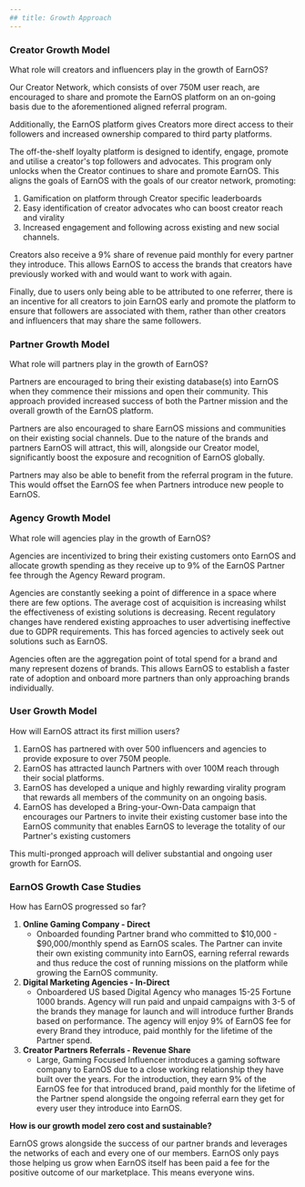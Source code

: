 ```yaml
---
## title: Growth Approach
---
```


### Creator Growth Model

What role will creators and influencers play in the growth of EarnOS?

Our Creator Network, which consists of over 750M user reach, are encouraged to share and promote the EarnOS platform on an on-going basis due to the aforementioned aligned referral program.

Additionally, the EarnOS platform gives Creators more direct access to their followers and increased ownership compared to third party platforms.

The off-the-shelf loyalty platform is designed to identify, engage, promote and utilise a creator's top followers and advocates. This program only unlocks when the Creator continues to share and promote EarnOS. This aligns the goals of EarnOS with the goals of our creator network, promoting:

1. Gamification on platform through Creator specific leaderboards
2. Easy identification of creator advocates who can boost creator reach and virality
3. Increased engagement and following across existing and new social channels.

Creators also receive a 9% share of revenue paid monthly for every partner they introduce. This allows EarnOS to access the brands that creators have previously worked with and would want to work with again.

Finally, due to users only being able to be attributed to one referrer, there is an incentive for all creators to join EarnOS early and promote the platform to ensure that followers are associated with them, rather than other creators and influencers that may share the same followers.

### Partner Growth Model

What role will partners play in the growth of EarnOS?

Partners are encouraged to bring their existing database(s) into EarnOS when they commence their missions and open their community. This approach provided increased success of both the Partner mission and the overall growth of the EarnOS platform.

Partners are also encouraged to share EarnOS missions and communities on their existing social channels. Due to the nature of the brands and partners EarnOS will attract, this will, alongside our Creator model, significantly boost the exposure and recognition of EarnOS globally.

Partners may also be able to benefit from the referral program in the future. This would offset the EarnOS fee when Partners introduce new people to EarnOS.

### Agency Growth Model

What role will agencies play in the growth of EarnOS?

Agencies are incentivized to bring their existing customers onto EarnOS and allocate growth spending as they receive up to 9% of the EarnOS Partner fee through the Agency Reward program.

Agencies are constantly seeking a point of difference in a space where there are few options. The average cost of acquisition is increasing whilst the effectiveness of existing solutions is decreasing. Recent regulatory changes have rendered existing approaches to user advertising ineffective due to GDPR requirements. This has forced agencies to actively seek out solutions such as EarnOS.

Agencies often are the aggregation point of total spend for a brand and many represent dozens of brands. This allows EarnOS to establish a faster rate of adoption and onboard more partners than only approaching brands individually.

### User Growth Model

How will EarnOS attract its first million users?

1. EarnOS has partnered with over 500 influencers and agencies to provide exposure to over 750M people.
2. EarnOS has attracted launch Partners with over 100M reach through their social platforms.
3. EarnOS has developed a unique and highly rewarding virality program that rewards all members of the community on an ongoing basis.
4. EarnOS has developed a Bring-your-Own-Data campaign that encourages our Partners to invite their existing customer base into the EarnOS community that enables EarnOS to leverage the totality of our Partner's existing customers

This multi-pronged approach will deliver substantial and ongoing user growth for EarnOS.

### EarnOS Growth Case Studies

How has EarnOS progressed so far?

1. **Online Gaming Company - Direct**
   - Onboarded founding Partner brand who committed to $10,000 - $90,000/monthly spend as EarnOS scales. The Partner can invite their own existing community into EarnOS, earning referral rewards and thus reduce the cost of running missions on the platform while growing the EarnOS community.
2. **Digital Marketing Agencies - In-Direct**
   - Onboardered US based Digital Agency who manages 15-25 Fortune 1000 brands. Agency will run paid and unpaid campaigns with 3-5 of the brands they manage for launch and will introduce further Brands based on performance. The agency will enjoy 9% of EarnOS fee for every Brand they introduce, paid monthly for the lifetime of the Partner spend.
3. **Creator Partners Referrals - Revenue Share**
   - Large, Gaming Focused Influencer introduces a gaming software company to EarnOS due to a close working relationship they have built over the years. For the introduction, they earn 9% of the EarnOS fee for that introduced brand, paid monthly for the lifetime of the Partner spend alongside the ongoing referral earn they get for every user they introduce into EarnOS.

**How is our growth model zero cost and sustainable?**

EarnOS grows alongside the success of our partner brands and leverages the networks of each and every one of our members. EarnOS only pays those helping us grow when EarnOS itself has been paid a fee for the positive outcome of our marketplace. This means everyone wins.
